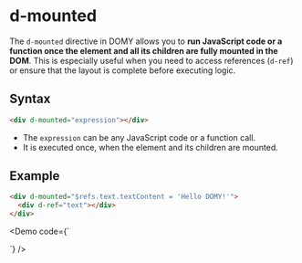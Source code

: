 
# d-mounted

The `d-mounted` directive in DOMY allows you to **run JavaScript code or a function once the element and all its children are fully mounted in the DOM**. This is especially useful when you need to access references (`d-ref`) or ensure that the layout is complete before executing logic.

## Syntax

```html
<div d-mounted="expression"></div>
```

- The `expression` can be any JavaScript code or a function call.
- It is executed once, when the element and its children are mounted.

## Example

```html
<div d-mounted="$refs.text.textContent = 'Hello DOMY!'">
  <div d-ref="text"></div>
</div>
```

<Demo
  code={`
  <div d-mounted="$refs.text.textContent = 'Hello DOMY!'">
    <div d-ref="text"></div>
  </div>
  `}
/>
